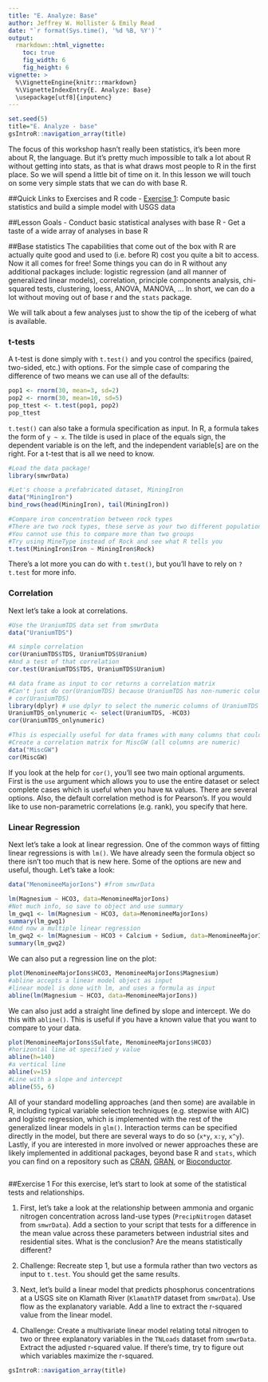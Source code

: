 ```yaml
---
title: "E. Analyze: Base"
author: Jeffrey W. Hollister & Emily Read
date: "`r format(Sys.time(), '%d %B, %Y')`"
output: 
  rmarkdown::html_vignette:
    toc: true
    fig_width: 6
    fig_height: 6
vignette: >
  %\VignetteEngine{knitr::rmarkdown}
  %\VignetteIndexEntry{E. Analyze: Base}
  \usepackage[utf8]{inputenc}
---
```


```r
set.seed(5)
title="E. Analyze - base"
gsIntroR::navigation_array(title)
```

The focus of this workshop hasn't really been statistics, it's been more about R, the language.  But it's pretty much impossible to talk a lot about R without getting into stats, as that is what draws most people to R in the first place. So we will spend a little bit of time on it.  In this lesson we will touch on some very simple stats that we can do with base R.  

##Quick Links to Exercises and R code
- [Exercise 1](#exercise-1): Compute basic statistics and build a simple model with USGS data

##Lesson Goals
- Conduct basic statistical analyses with base R
- Get a taste of a wide array of analyses in base R

##Base statistics
The capabilities that come out of the box with R are actually quite good and used to (i.e. before R) cost you quite a bit to access.  Now it all comes for free!  Some things you can do in R without any additional packages include: logistic regression (and all manner of generalized linear models), correlation, principle components analysis, chi-squared tests, clustering, loess, ANOVA, MANOVA, ...  In short, we can do a lot without moving out of base r and the `stats` package.

We will talk about a few analyses just to show the tip of the iceberg of what is available.

### t-tests
A t-test is done simply with `t.test()` and you control the specifics (paired, two-sided, etc.) with options.  For the simple case of comparing the difference of two means we can use all of the defaults:

```r
pop1 <- rnorm(30, mean=3, sd=2)
pop2 <- rnorm(30, mean=10, sd=5)
pop_ttest <- t.test(pop1, pop2)
pop_ttest
```

`t.test()` can also take a formula specification as input. In R, a formula takes the form of `y ~ x`.  The tilde is used in place of the equals sign, the dependent variable is on the left, and the independent variable[s] are on the right.  For a t-test that is all we need to know.

```r
#Load the data package!
library(smwrData)

#Let's choose a prefabricated dataset, MiningIron 
data("MiningIron")
bind_rows(head(MiningIron), tail(MiningIron))

#Compare iron concentration between rock types
#There are two rock types, these serve as your two different populations 
#You cannot use this to compare more than two groups 
#Try using MineType instead of Rock and see what R tells you
t.test(MiningIron$Iron ~ MiningIron$Rock)
```
There's a lot more you can do with `t.test()`, but you'll have to rely on `?t.test` for more info.

### Correlation
Next let's take a look at correlations.  

```r
#Use the UraniumTDS data set from smwrData
data("UraniumTDS")

#A simple correlation
cor(UraniumTDS$TDS, UraniumTDS$Uranium)
#And a test of that correlation
cor.test(UraniumTDS$TDS, UraniumTDS$Uranium)

#A data frame as input to cor returns a correlation matrix
#Can't just do cor(UraniumTDS) because UraniumTDS has non-numeric columns:
# cor(UraniumTDS)
library(dplyr) # use dplyr to select the numeric columns of UraniumTDS
UraniumTDS_onlynumeric <- select(UraniumTDS, -HCO3)  
cor(UraniumTDS_onlynumeric)

#This is especially useful for data frames with many columns that could correlate
#Create a correlation matrix for MiscGW (all columns are numeric)
data("MiscGW")
cor(MiscGW)
```

If you look at the help for `cor()`, you'll see two main optional arguments.  First is the `use` argument which allows you to use the entire dataset or select complete cases which is useful when you have `NA` values.  There are several options. Also, the default correlation method is for Pearson's.  If you would like to use non-parametric correlations (e.g. rank), you specify that here.

### Linear Regression
Next let's take a look at linear regression.  One of the common ways of fitting linear regressions is with `lm()`.  We have already seen the formula object so there isn't too much that is new here.  Some of the options are new and useful, though.  Let's take a look:

```r
data("MenomineeMajorIons") #from smwrData

lm(Magnesium ~ HCO3, data=MenomineeMajorIons)
#Not much info, so save to object and use summary
lm_gwq1 <- lm(Magnesium ~ HCO3, data=MenomineeMajorIons)
summary(lm_gwq1)
#And now a multiple linear regression
lm_gwq2 <- lm(Magnesium ~ HCO3 + Calcium + Sodium, data=MenomineeMajorIons)
summary(lm_gwq2)
```

We can also put a regression line on the plot:

```r
plot(MenomineeMajorIons$HCO3, MenomineeMajorIons$Magnesium)
#abline accepts a linear model object as input
#linear model is done with lm, and uses a formula as input
abline(lm(Magnesium ~ HCO3, data=MenomineeMajorIons))
```

We can also just add a straight line defined by slope and intercept.  We do this with `abline()`. This is useful if you have a known value that you want to compare to your data. 

```r
plot(MenomineeMajorIons$Sulfate, MenomineeMajorIons$HCO3)
#horizontal line at specified y value
abline(h=140)
#a vertical line
abline(v=15)
#Line with a slope and intercept
abline(55, 6)
```

All of your standard modelling approaches (and then some) are available in R, including typical variable selection techniques (e.g. stepwise with AIC) and logistic regression, which is implemented with the rest of the generalized linear models in `glm()`.  Interaction terms can be specified directly in the model, but there are several ways to do so (`x*y`, `x:y`, `x^y`).  Lastly, if you are interested in more involved or newer approaches these are likely implemented in additional packages, beyond base R and `stats`, which you can find on a repository such as [CRAN](https://cran.rstudio.com), [GRAN](http://owi.usgs.gov/R/gran.html), or [Bioconductor](https://www.bioconductor.org/packages/release/BiocViews.html#___Software).

```r
```

##Exercise 1
For this exercise, let's start to look at some of the statistical tests and relationships. 

1. First, let's take a look at the relationship between ammonia and organic nitrogen concentration across land-use types (`PrecipNitrogen` dataset from `smwrData`).  Add a section to your script that tests for a difference in the mean value across these parameters between industrial sites and residential sites. What is the conclusion? Are the means statistically different?

2. Challenge: Recreate step 1, but use a formula rather than two vectors as input to `t.test`. You should get the same results.

3. Next, let's build a linear model that predicts phosphorus concentrations at a USGS site on Klamath River (`KlamathTP` dataset from `smwrData`). Use flow as the explanatory variable. Add a line to extract the r-squared value from the linear model. 

4. Challenge: Create a multivariate linear model relating total nitrogen to two or three explanatory variables in the `TNLoads` dataset from `smwrData`. Extract the adjusted r-squared value. If there's time, try to figure out which variables maximize the r-squared.


```r
gsIntroR::navigation_array(title)
```
